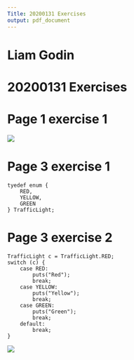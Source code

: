 ```yaml
---
Title: 20200131 Exercises
output: pdf_document
---
```


# Liam Godin
# 20200131 Exercises

# Page 1 exercise 1
![](images/202001311.png)

# Page 3 exercise 1

	tyedef enum {
		RED,
		YELLOW,
		GREEN
	} TrafficLight;

# Page 3 exercise 2

	TrafficLight c = TrafficLight.RED;
	switch (c) {
		case RED:
			puts("Red");
			break;
		case YELLOW:
			puts("Yellow");
			break;
		case GREEN:
			puts("Green");
			break;
		default:
			break;
	}
![](images/202001312.png)

